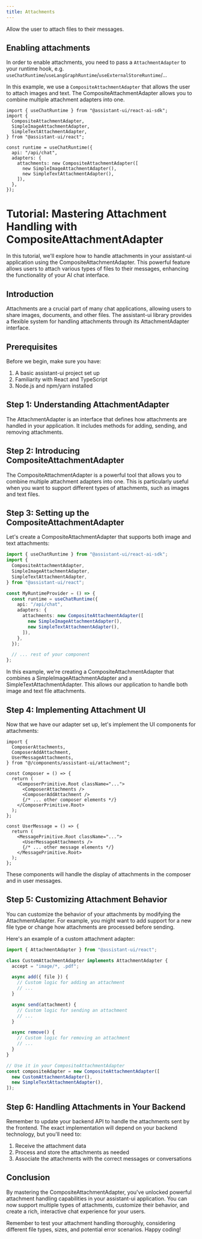 ```yaml
---
title: Attachments
---
```


Allow the user to attach files to their messages.

## Enabling attachments

In order to enable attachments, you need to pass a `AttachmentAdapter` to your runtime hook, e.g. `useChatRuntime`/`useLangGraphRuntime`/`useExternalStoreRuntime`/...

In this example, we use a `CompositeAttachmentAdapter` that allows the user to attach images and text.
The CompositeAttachmentAdapter allows you to combine multiple attachment adapters into one.

```tsx title="/app/MyRuntimeProvider.tsx"
import { useChatRuntime } from "@assistant-ui/react-ai-sdk";
import {
  CompositeAttachmentAdapter,
  SimpleImageAttachmentAdapter,
  SimpleTextAttachmentAdapter,
} from "@assistant-ui/react";

const runtime = useChatRuntime({
  api: "/api/chat",
  adapters: {
    attachments: new CompositeAttachmentAdapter([
      new SimpleImageAttachmentAdapter(),
      new SimpleTextAttachmentAdapter(),
    ]),
  },
});
```

# Tutorial: Mastering Attachment Handling with CompositeAttachmentAdapter

In this tutorial, we'll explore how to handle attachments in your assistant-ui application using the CompositeAttachmentAdapter. This powerful feature allows users to attach various types of files to their messages, enhancing the functionality of your AI chat interface.

## Introduction

Attachments are a crucial part of many chat applications, allowing users to share images, documents, and other files. The assistant-ui library provides a flexible system for handling attachments through its AttachmentAdapter interface.

## Prerequisites

Before we begin, make sure you have:

1.  A basic assistant-ui project set up
2.  Familiarity with React and TypeScript
3.  Node.js and npm/yarn installed

## Step 1: Understanding AttachmentAdapter

The AttachmentAdapter is an interface that defines how attachments are handled in your application. It includes methods for adding, sending, and removing attachments.

## Step 2: Introducing CompositeAttachmentAdapter

The CompositeAttachmentAdapter is a powerful tool that allows you to combine multiple attachment adapters into one. This is particularly useful when you want to support different types of attachments, such as images and text files.

## Step 3: Setting up the CompositeAttachmentAdapter

Let's create a CompositeAttachmentAdapter that supports both image and text attachments:

```ts
import { useChatRuntime } from "@assistant-ui/react-ai-sdk";
import {
  CompositeAttachmentAdapter,
  SimpleImageAttachmentAdapter,
  SimpleTextAttachmentAdapter,
} from "@assistant-ui/react";

const MyRuntimeProvider = () => {
  const runtime = useChatRuntime({
    api: "/api/chat",
    adapters: {
      attachments: new CompositeAttachmentAdapter([
        new SimpleImageAttachmentAdapter(),
        new SimpleTextAttachmentAdapter(),
      ]),
    },
  });

  // ... rest of your component
};
```

In this example, we're creating a CompositeAttachmentAdapter that combines a SimpleImageAttachmentAdapter and a SimpleTextAttachmentAdapter. This allows our application to handle both image and text file attachments.

## Step 4: Implementing Attachment UI

Now that we have our adapter set up, let's implement the UI components for attachments:

```tsx
import {
  ComposerAttachments,
  ComposerAddAttachment,
  UserMessageAttachments,
} from "@/components/assistant-ui/attachment";

const Composer = () => {
  return (
    <ComposerPrimitive.Root className="...">
      <ComposerAttachments />
      <ComposerAddAttachment />
      {/* ... other composer elements */}
    </ComposerPrimitive.Root>
  );
};

const UserMessage = () => {
  return (
    <MessagePrimitive.Root className="...">
      <UserMessageAttachments />
      {/* ... other message elements */}
    </MessagePrimitive.Root>
  );
};
```

These components will handle the display of attachments in the composer and in user messages.

## Step 5: Customizing Attachment Behavior

You can customize the behavior of your attachments by modifying the AttachmentAdapter. For example, you might want to add support for a new file type or change how attachments are processed before sending.

Here's an example of a custom attachment adapter:

```ts
import { AttachmentAdapter } from "@assistant-ui/react";

class CustomAttachmentAdapter implements AttachmentAdapter {
  accept = "image/*, .pdf";

  async add({ file }) {
    // Custom logic for adding an attachment
    // ...
  }

  async send(attachment) {
    // Custom logic for sending an attachment
    // ...
  }

  async remove() {
    // Custom logic for removing an attachment
    // ...
  }
}

// Use it in your CompositeAttachmentAdapter
const compositeAdapter = new CompositeAttachmentAdapter([
  new CustomAttachmentAdapter(),
  new SimpleTextAttachmentAdapter(),
]);
```

## Step 6: Handling Attachments in Your Backend

Remember to update your backend API to handle the attachments sent by the frontend. The exact implementation will depend on your backend technology, but you'll need to:

1.  Receive the attachment data
2.  Process and store the attachments as needed
3.  Associate the attachments with the correct messages or conversations

## Conclusion

By mastering the CompositeAttachmentAdapter, you've unlocked powerful attachment handling capabilities in your assistant-ui application. You can now support multiple types of attachments, customize their behavior, and create a rich, interactive chat experience for your users.

Remember to test your attachment handling thoroughly, considering different file types, sizes, and potential error scenarios. Happy coding!
